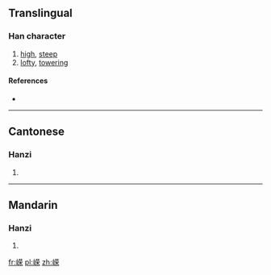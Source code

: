 {{also|嶸}}
==Translingual==

===Han character===
{{Han char|rn=46|rad=山|as=09|sn=12|four=|canj=山廿月木 (UTBD)}}

# [[high]], [[steep]]
# [[lofty]], [[towering]]

====References====
* {{Han ref|kx=0316.381|hdz=10785.030|uh=5D58|ud=23896}}

----

==Cantonese==

===Hanzi===
{{yue-hanzi|jyut=|y=wing4|tra=嶸}}

# {{defn|Cantonese|sort=山09}}

----

==Mandarin==

===Hanzi===
{{cmn-hanzi|tra=嶸|pin=[[róng]] ([[rong2]])|wg=jung<sup>2</sup>}}

# {{defn|Mandarin|sort=山09}}

[[fr:嵘]]
[[pl:嵘]]
[[zh:嵘]]